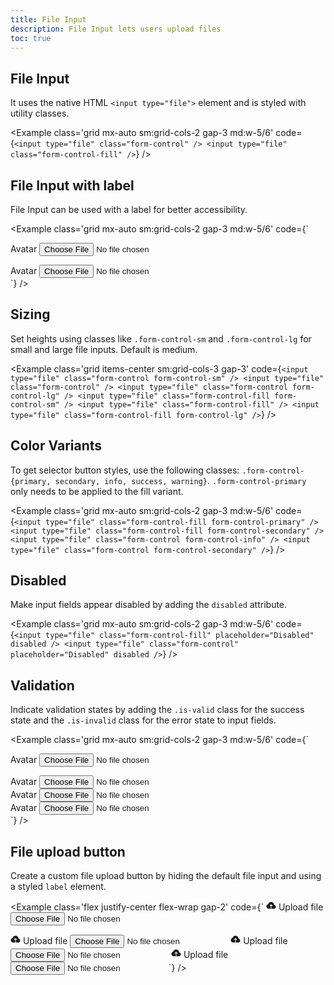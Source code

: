 ```yaml
---
title: File Input
description: File Input lets users upload files
toc: true
---
```


## File Input
It uses the native HTML `<input type="file">` element and is styled with utility classes.

<Example class='grid mx-auto sm:grid-cols-2 gap-3 md:w-5/6' code={`<input type="file" class="form-control" />
<input type="file" class="form-control-fill" />`} />

## File Input with label

File Input can be used with a label for better accessibility.

<Example class='grid mx-auto sm:grid-cols-2 gap-3 md:w-5/6' code={`<div class="form-field">
    <label class="form-label">Avatar</label>
    <input type="file" class="form-control" />
  </div>
  <div class="form-field">
    <label class="form-label">Avatar</label>
    <input type="file" class="form-control-fill" />
  </div>`} />

## Sizing

Set heights using classes like <code>.form-control-sm</code> and <code>.form-control-lg</code> for small and large file inputs. Default is medium.

<Example class='grid items-center sm:grid-cols-3 gap-3' code={`<input type="file" class="form-control form-control-sm" />
  <input type="file" class="form-control" />
  <input type="file" class="form-control form-control-lg" />
  <input type="file" class="form-control-fill form-control-sm" />
  <input type="file" class="form-control-fill" />
  <input type="file" class="form-control-fill form-control-lg" />`} />

## Color Variants

To get selector button styles, use the following classes: `.form-control-{primary, secondary, info, success, warning}`. `.form-control-primary` only needs to be applied to the fill variant.

<Example class='grid mx-auto sm:grid-cols-2 gap-3 md:w-5/6' code={`<input type="file" class="form-control-fill form-control-primary" />
  <input type="file" class="form-control-fill form-control-secondary" />
  <input type="file" class="form-control form-control-info" />
  <input type="file" class="form-control form-control-secondary" />`} />

## Disabled

Make input fields appear disabled by adding the `disabled` attribute.

<Example class='grid mx-auto sm:grid-cols-2 gap-3 md:w-5/6' code={`<input type="file" class="form-control-fill" placeholder="Disabled" disabled />
  <input type="file" class="form-control" placeholder="Disabled" disabled />`} />

## Validation

Indicate validation states by adding the `.is-valid` class for the success state and the `.is-invalid` class for the error state to input fields.

<Example class='grid mx-auto sm:grid-cols-2 gap-3 md:w-5/6' code={`<div class="form-field">
    <label class="form-label">Avatar</label>
    <input type="file" class="form-control-fill is-valid" />
  </div>
  <div class="form-field">
    <label class="form-label">Avatar</label>
    <input type="file" class="form-control is-valid" />
  </div>
  <div class="form-field">
    <label class="form-label">Avatar</label>
    <input type="file" class="form-control-fill is-invalid" />
  </div>
  <div class="form-field">
    <label class="form-label">Avatar</label>
    <input type="file" class="form-control is-invalid" />
  </div>`} />

## File upload button

Create a custom file upload button by hiding the default file input and using a styled `label` element.

<Example class='flex justify-center flex-wrap gap-2' code={`<label class='btn btn-primary' for="btnFileUpload">
    <svg xmlns="http://www.w3.org/2000/svg" width="16" height="16" viewBox="0 0 24 24"><path fill="currentColor" d="M11 20H6.5q-2.275 0-3.887-1.575T1 14.575q0-1.95 1.175-3.475T5.25 9.15q.625-2.3 2.5-3.725T12 4q2.925 0 4.963 2.038T19 11q1.725.2 2.863 1.488T23 15.5q0 1.875-1.312 3.188T18.5 20H13v-7.15l1.6 1.55L16 13l-4-4l-4 4l1.4 1.4l1.6-1.55z" stroke-width="0.5" stroke="currentColor"/></svg>
    Upload file
  </label>
  <input type='file' id='btnFileUpload' />

  <label class='btn btn-secondary' for="btnFileUploadSecondary">
    <svg xmlns="http://www.w3.org/2000/svg" width="16" height="16" viewBox="0 0 24 24"><path fill="currentColor" d="M11 20H6.5q-2.275 0-3.887-1.575T1 14.575q0-1.95 1.175-3.475T5.25 9.15q.625-2.3 2.5-3.725T12 4q2.925 0 4.963 2.038T19 11q1.725.2 2.863 1.488T23 15.5q0 1.875-1.312 3.188T18.5 20H13v-7.15l1.6 1.55L16 13l-4-4l-4 4l1.4 1.4l1.6-1.55z" stroke-width="0.5" stroke="currentColor"/></svg>
    Upload file
  </label>
  <input type='file' id='btnFileUploadSecondary' />

  <label class='btn btn-outline-primary' for="btnFileUploadOutlined">
    <svg xmlns="http://www.w3.org/2000/svg" width="16" height="16" viewBox="0 0 24 24"><path fill="currentColor" d="M11 20H6.5q-2.275 0-3.887-1.575T1 14.575q0-1.95 1.175-3.475T5.25 9.15q.625-2.3 2.5-3.725T12 4q2.925 0 4.963 2.038T19 11q1.725.2 2.863 1.488T23 15.5q0 1.875-1.312 3.188T18.5 20H13v-7.15l1.6 1.55L16 13l-4-4l-4 4l1.4 1.4l1.6-1.55z" stroke-width="0.5" stroke="currentColor"/></svg>
    Upload file
  </label>
  <input type='file' id='btnFileUploadOutlined' />

  <label class='btn btn-text-secondary' for="btnFileUploadText">
    <svg xmlns="http://www.w3.org/2000/svg" width="16" height="16" viewBox="0 0 24 24"><path fill="currentColor" d="M11 20H6.5q-2.275 0-3.887-1.575T1 14.575q0-1.95 1.175-3.475T5.25 9.15q.625-2.3 2.5-3.725T12 4q2.925 0 4.963 2.038T19 11q1.725.2 2.863 1.488T23 15.5q0 1.875-1.312 3.188T18.5 20H13v-7.15l1.6 1.55L16 13l-4-4l-4 4l1.4 1.4l1.6-1.55z" stroke-width="0.5" stroke="currentColor"/></svg>
    Upload file
  </label>
  <input type='file' id='btnFileUploadText' />`} />
